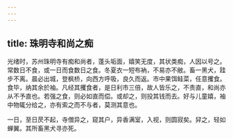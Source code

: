 ```yaml
---
---
---
```

title: 珠明寺和尚之痴
---



光绪时，苏州珠明寺有痴和尚者，蓬头垢面，嬉笑无度，其状类痴，人因以号之。常数日不食，或一日而食数日之食。冬夏衣一短布衲，不易亦不敝。畜一黑犬，跬步不离。晨必出城，登枫桥，向西方呼吸，良久而返。市中果饵鲑菜，任意攫食。食毕，纳其余於袖。凡经其攫食者，是日利市三倍，故人皆乐之，不责直，和尚亦从不予直也。若强之食，则必如直而偿。或却之，则投其钱而去。好与儿童嬉，袖中物辄分给之，亦有索之而不与者，莫测其意也。

一日，至日昃不起，寺僧异之，窥其户，异香满室，入视，则圆寂矣。舁之，轻如蝉翼。其所畜黑犬寻亦死。